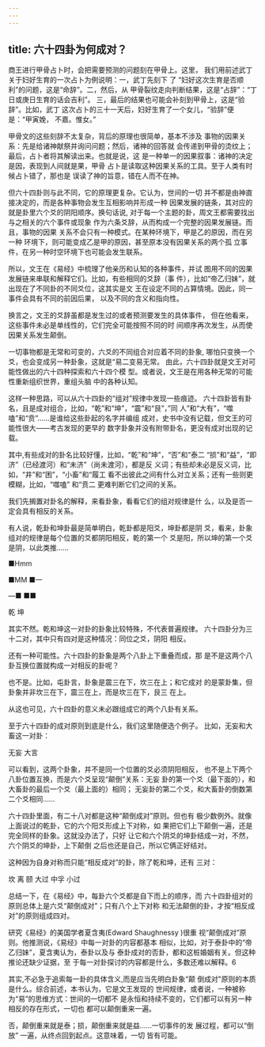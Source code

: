 ```yaml
---
---
---
```

title: 六十四卦为何成对？
---



商王进行甲骨占卜时，会把需要预测的问题刻在甲骨上。这里， 我们用前述武丁关于妇好生育的一次占卜为例说明：一，武丁先刻下 了 “妇好这次生育是否顺利”的问题，这是“命辞”。二，然后，从 甲骨裂纹走向判断结果，这是“占辞”：“丁日或庚日生育的话会吉利”。 三，最后的结果也可能会补刻到甲骨上，这是“验辞”。比如，武丁 这次占卜的三十一天后，妇好生育了一个女儿，“验辞”便是：“甲寅娩， 不嘉。惟女。”

甲骨文的这些刻辞不太复杂，背后的原理也很简单，基本不涉及 事物的因果关系：先是给诸神献祭并询问问题；然后，诸神的回答就 会传递到甲骨的烫纹上；最后，占卜者将其解读出来。也就是说，这 是一种单一的因果叙事：诸神的决定是因，表现到人间就是果，甲骨 占卜是读取这种因果关系的工具。至于人类有时候占卜错了，那也是 误读了神的旨意，错在人而不在神。

但六十四卦则与此不同，它的原理更复杂。它认为，世间的一切 并不都是由神直接决定的，而是各种事物会发生互相影响并形成一种 因果发展的链条，其对应的就是卦里六个爻的阴阳顺序。换句话说, 对于每一个主题的卦，周文王都需要找出与之相关的六个事件或现象 作为六条爻辞，从而构成一个完整的因果发展链。而且，事物的因果 关系不会只有一种模式。在某种环境下，甲是乙的原因，而在另一种 环境下，则可能变成乙是甲的原因，甚至原本没有因果关系的两个孤 立事件，在另一种时空环境下也可能会发生联系。

所以，文王在《易经》中梳理了他亲历和认知的各种事件，并试 图用不同的因果发展链来串联和解释它们。比如，有些相同的爻辞（事 件），比如“帝乙归妹”，就出现在了不同卦的不同爻位，这其实是文 王在设定不同的占算情境。因此，同一事件会具有不同的前因后果， 以及不同的含义和指向性。

换言之，文王的爻辞虽都是发生过的或者预测要发生的具体事件， 但在他看来，这些事件未必是单线性的，它们完全可能按照不同的时 间顺序再次发生，从而使因果关系发生颠倒。

一切事物都是无常和可变的，六爻的不同组合对应着不同的卦象, 哪怕只变换一个爻，也会变成另一种卦象，这就是“易二变易无常。 由此，六十四卦就是文王对可能性做出的六十四种探索和六十四个模 型。或者说，文王是在用各种无常的可能性重新组织世界，重组头脑 中的各种认知。

这样一种思路，可以从六十四卦的“组对”规律中发现一些痕迹。 六十四卦皆有卦名，且是成对组合，比如，“乾”和“坤”，“震”和“艮”，”同 人”和“大有”，“噬嗑”和“贲”……是谁给这些卦起的名字并编组 成对，史书中没有记载，但文王的可能性很大——考古发现的更早的 数字卦象并没有附带卦名，更没有成对出现的记载。

其中,有些成对的卦名比较好懂，比如，“乾”和“坤”，“否”和“泰二 “损”和“益”，“即济”（已经渡河）和“未济”（尚未渡河），都是反 义词；有些却未必是反义词，比如，“井”和“困”，“小畜”和“履工 看不出彼此之间有什么对立关系；还有一些则更模糊，比如，“噬嗑” 和“贲二 更难判断它们之间的关系。

我们先搁置对卦名的解释，来看卦象，看看它们的组对规律是什 么，以及是否一定会具有相反的关系。

有人说，乾卦和坤卦最是简单明白，乾卦都是阳爻，坤卦都是阴 爻，看来，卦象组对的规律是每个位置的爻都阴阳相反，乾的第一个 爻是阳，所以坤的第一个爻是阴，以此类推……

■Hmm

■MM ■一

—■ ■■

乾 坤

其实不然。乾和坤这一对卦的卦象比较特殊，不代表普遍规律。 六十四卦分为三十二对，其中只有四对是这种情况：同位之爻，阴阳 相反。

还有一种可能性。六十四卦的卦象是两个八卦上下重叠而成，那 是不是这两个八卦互换位置就构成一对相反的卦呢？

也不是。比如，屯卦言，卦象是震三在下，坎三在上；和它成对 的是蒙卦集，但卦象并非坎三在下，震三在上，而是坎三在下，艮三 在上。

从这也可见，六十四卦的意义未必跟组成它的两个八卦有关系。

至于六十四卦的成对原则到底是什么，我们这里随便选个例子。 比如，无妄和大畜这一对卦：

无妄 大言

可以看到，这两个卦象，并不是同一个位置的爻必须阴阳相反， 也不是上下两个八卦位置互换，而是六个爻呈现“颠倒”关系：无妄 卦的第一个爻（最下面的），和大畜卦的最后一个爻（最上面的）相同； 无妄卦的第二个爻，和大畜卦的倒数第二个爻相同……

六十四卦里面，有二十八对都是这种“颠倒成对”原则。但也有 极少数例外。就像上面说过的乾卦，它的六个阳爻形成上下对称，如 果把它们上下颠倒一遍，还是完全同样的卦象。这就没办法了，只好 让它和六个阴爻的坤卦结成一对，不然，六个阴爻的坤卦，上下颠倒 之后也还是自己，所以它俩正好结对。

这种因为自身对称而只能“相反成对”的卦，除了乾和坤，还有 三对：

坎 离 颐 大过 中孚 小过

总结一下，在《易经》中，每卦六个爻都是自下而上的顺序，而 六十四卦组对的原则总体上是六爻“颠倒成对”；只有八个上下对称 和无法颠倒的卦，才按“相反成对”的原则组成四对。

研究《易经》的美国学者夏含夷(Edward Shaughnessy )很重 视“颠倒成对”原则。他推测说，《易经》中每一对卦的内容都基本 相似，比如，对于泰卦中的“帝乙归妹”，夏含夷认为，泰卦以及与 泰卦成对的否卦，都和这桩婚姻有关。但这种推论还缺少证据，至 于每一对卦探讨的内容都是什么，多数还难以解释。6

其实,不必急于追索每一卦的具体含义,而是应当先明白卦象“颠 倒成对"原则的本质是什么。综合前述，本书认为，它是文王发现的 世间规律，或者说，一种被称为“易”的思维方式：世间的一切都不 是永恒和持续不变的，它们都可以有另一种相反的存在形式，一切也 都可以颠倒重来一遍。

否，颠倒重来就是泰；损，颠倒重来就是益……一切事件的发 展过程，都可以“倒放” 一遍，从终点回到起点。这意味着，一切 皆有可能。